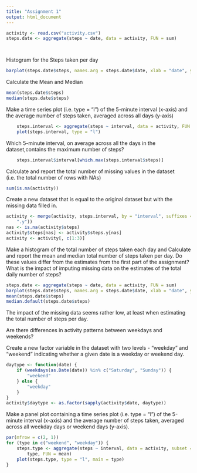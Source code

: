 ```yaml
---
title: "Assignment 1"
output: html_document
---
```






```r
activity <- read.csv("activity.csv")
steps.date <- aggregate(steps ~ date, data = activity, FUN = sum)




```

Histogram for the Steps taken per day

```r
barplot(steps.date$steps, names.arg = steps.date$date, xlab = "date", ylab = "steps")

```

Calculate the Mean and Median
```r

mean(steps.date$steps)
median(steps.date$steps)
```

Make a time series plot (i.e. type = "l") of the 5-minute interval (x-axis) and the average number of steps taken, averaged across all days (y-axis)
```r
    steps.interval <- aggregate(steps ~ interval, data = activity, FUN = mean)
    plot(steps.interval, type = "l")
```

Which 5-minute interval, on average across all the days in the dataset,contains the maximum number of steps?
```r
    steps.interval$interval[which.max(steps.interval$steps)]
```

Calculate and report the total number of missing values in the dataset (i.e. the total number of rows with NAs)

```r
sum(is.na(activity))

```
Create a new dataset that is equal to the original dataset but with the missing data filled in.
```r
activity <- merge(activity, steps.interval, by = "interval", suffixes = c("", 
    ".y"))
nas <- is.na(activity$steps)
activity$steps[nas] <- activity$steps.y[nas]
activity <- activity[, c(1:3)]
```

Make a histogram of the total number of steps taken each day and Calculate and report the mean and median total number of steps taken per day. Do these values differ from the estimates from the first part of the assignment? What is the impact of imputing missing data on the estimates of the total daily number of steps?

```r
steps.date <- aggregate(steps ~ date, data = activity, FUN = sum)
barplot(steps.date$steps, names.arg = steps.date$date, xlab = "date", ylab = "steps")
mean(steps.date$steps)
median.default(steps.date$steps)
```
The impact of the missing data seems rather low, at least when estimating the total number of steps per day.

Are there differences in activity patterns between weekdays and weekends?

Create a new factor variable in the dataset with two levels - "weekday" and "weekend" indicating whether a given date is a weekday or weekend day.

```r
daytype <- function(date) {
    if (weekdays(as.Date(date)) %in% c("Saturday", "Sunday")) {
        "weekend"
    } else {
        "weekday"
    }
}
activity$daytype <- as.factor(sapply(activity$date, daytype))
```

Make a panel plot containing a time series plot (i.e. type = "l") of the 5-minute interval (x-axis) and the average number of steps taken, averaged across all weekday days or weekend days (y-axis).
```r
par(mfrow = c(2, 1))
for (type in c("weekend", "weekday")) {
    steps.type <- aggregate(steps ~ interval, data = activity, subset = activity$daytype == 
        type, FUN = mean)
    plot(steps.type, type = "l", main = type)
}
```
